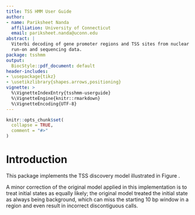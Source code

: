 ```yaml
---
title: TSS HMM User Guide
author:
- name: Pariksheet Nanda
  affiliation: University of Connecticut
  email: pariksheet.nanda@uconn.edu
abstract: |
  Viterbi decoding of gene promoter regions and TSS sites from nuclear
  run-on and sequencing data.
package: tsshmm
output:
  BiocStyle::pdf_document: default
header-includes:
- \usepackage{tikz}
- \usetikzlibrary{shapes.arrows,positioning}
vignette: >
  %\VignetteIndexEntry{tsshmm-userguide}
  %\VignetteEngine{knitr::rmarkdown}
  %\VignetteEncoding{UTF-8}
---
```


```r
knitr::opts_chunk$set(
  collapse = TRUE,
  comment = "#>"
)
```

# Introduction

This package implements the TSS discovery model\cite{core_analysis_2014}
illustrated in Figure \ref{fig:hmm}.

A minor correction of the original model applied in this implementation
is to treat initial states as equally likely; the original model
treated the initial state as always being background, which
can miss the starting 10 bp window in a region
and even result in incorrect discontiguous calls.

\begin{smallfigure}
  \begin{tikzpicture}[state/.style={draw,circle,minimum size=1cm}]
    % States
    \node [state] (b) {B};
    \node [state,label=Non-peaked TSS,left=of b] (n1) {N1};
    \node [state,label=Peaked TSS,right=of b]    (p1) {P1};
    \node [state,below=of n1] (n2) {N2};
    \node [state,below=of p1] (p2) {P2};
    \node [state,below=of n2] (n3) {N3};
    \node [state,below=of p2] (p3) {P3};

    % Connections
    \draw[->]  (b) edge [loop above] node {0.99} (b);
    \draw[->]  (b) -- node [below] {0.005} (n1);
    \draw[->]  (b) -- node [below] {0.005} (p1);

    \draw[->] (n1) -- node [left] {1}   (n2);
    \draw[->] (n2) -- node [left] {0.5} (n3);
    \draw[->] (n2) edge [loop left] node {0.5} (n2);

    \draw[->] (p1) -- node [right] {0.5} (p2);
    \draw[->] (p1) edge [loop right] node {0.5} (p1);
    \draw[->] (p2) -- node [right] {0.45} (p3);
    \draw[->] (p2) edge [bend left] node [left] {0.45} (p1);
    \draw[->] (p2) edge [loop right] node {0.1} (p2);
    \draw[->] (p3) edge [loop right] node {0.5} (p3);

    \draw[->] (n3) -- node [near start,right] {1}   (b);
    \draw[->] (p3) -- node [near start,left]  {0.5} (b);
  \end{tikzpicture}
  \caption{\label{fig:hmm}TSS HMM for detecting enhancer transcripts.  Adapted
    from~\cite[supplementary figure 2]{core_analysis_2014}.  HMM to find
    transcription start sites from GRO-cap treated with and without the
    cap-removing enzyme, tobacco acid pyrophosphatase (TAP).  The model takes
    as input 10 basepair summed GRO-cap counts, classified into 3 observations:
    (i)~no signal, TAP+ == 0, (ii)~enriched, TAP+ $>$ TAP-, and (iii)~depleted,
    TAP- $>$ TAP+ $>$ 0.  The model searches for 3 states: (i)~background (B),
    (ii)~peaked TSS regions (P1-P3), and (iii)~non-peaked TSS regions (N1-N3).
    Both the peaked and non-peaked TSS regions each require 3 states to
    describe them because the non-peaked regions are flanked by single low
    intensity transitions and have a moderately long intensity center, whereas
    the peaked regions are flanked by one-or-more low intensity transitions and
    a short intense center.}
\end{smallfigure}

\bibliography{refs}
